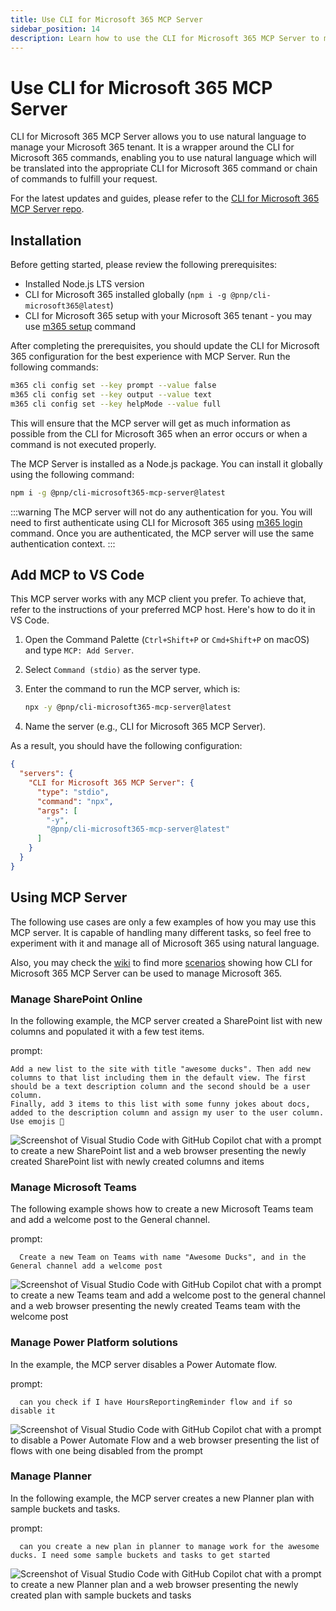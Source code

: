 ```yaml
---
title: Use CLI for Microsoft 365 MCP Server
sidebar_position: 14
description: Learn how to use the CLI for Microsoft 365 MCP Server to manage your Microsoft 365 tenant using natural language.
---
```


# Use CLI for Microsoft 365 MCP Server

CLI for Microsoft 365 MCP Server allows you to use natural language to manage your Microsoft 365 tenant. It is a wrapper around the CLI for Microsoft 365 commands, enabling you to use natural language which will be translated into the appropriate CLI for Microsoft 365 command or chain of commands to fulfill your request.

For the latest updates and guides, please refer to the [CLI for Microsoft 365 MCP Server repo](https://github.com/pnp/cli-microsoft365-mcp-server).

## Installation

Before getting started, please review the following prerequisites:

- Installed Node.js LTS version
- CLI for Microsoft 365 installed globally (`npm i -g @pnp/cli-microsoft365@latest`)
- CLI for Microsoft 365 setup with your Microsoft 365 tenant - you may use [m365 setup](../cmd/setup) command

After completing the prerequisites, you should update the CLI for Microsoft 365 configuration for the best experience with MCP Server. Run the following commands:

```sh
m365 cli config set --key prompt --value false
m365 cli config set --key output --value text
m365 cli config set --key helpMode --value full
```

This will ensure that the MCP server will get as much information as possible from the CLI for Microsoft 365 when an error occurs or when a command is not executed properly.

The MCP Server is installed as a Node.js package. You can install it globally using the following command:

```sh
npm i -g @pnp/cli-microsoft365-mcp-server@latest
```

:::warning
The MCP server will not do any authentication for you. You will need to first authenticate using CLI for Microsoft 365 using [m365 login](../cmd/login) command. Once you are authenticated, the MCP server will use the same authentication context.
:::

## Add MCP to VS Code

This MCP server works with any MCP client you prefer. To achieve that, refer to the instructions of your preferred MCP host. Here's how to do it in VS Code.

1. Open the Command Palette (`Ctrl+Shift+P` or `Cmd+Shift+P` on macOS) and type `MCP: Add Server`.
2. Select `Command (stdio)` as the server type.
3. Enter the command to run the MCP server, which is:

    ```sh
    npx -y @pnp/cli-microsoft365-mcp-server@latest
    ```

4. Name the server (e.g., CLI for Microsoft 365 MCP Server).

As a result, you should have the following configuration:

```json title="/.vscode/mcp.json"
{
  "servers": {
    "CLI for Microsoft 365 MCP Server": {
      "type": "stdio",
      "command": "npx",
      "args": [
        "-y",
        "@pnp/cli-microsoft365-mcp-server@latest"
      ]
    }
  }
}
```

## Using MCP Server

The following use cases are only a few examples of how you may use this MCP server. It is capable of handling many different tasks, so feel free to experiment with it and manage all of Microsoft 365 using natural language.

Also, you may check the [wiki](https://github.com/pnp/cli-microsoft365-mcp-server/wiki) to find more [scenarios](https://github.com/pnp/cli-microsoft365-mcp-server/wiki/1.-Scenarios) showing how CLI for Microsoft 365 MCP Server can be used to manage Microsoft 365.

### Manage SharePoint Online

In the following example, the MCP server created a SharePoint list with new columns and populated it with a few test items.

prompt: 

```
Add a new list to the site with title "awesome ducks". Then add new columns to that list including them in the default view. The first should be a text description column and the second should be a user column.
Finally, add 3 items to this list with some funny jokes about docs, added to the description column and assign my user to the user column. Use emojis 🙂
```

![Screenshot of Visual Studio Code with GitHub Copilot chat with a prompt to create a new SharePoint list and a web browser presenting the newly created SharePoint list with newly created columns and items](../images/cli-mcp-server/mcp-example-1.png)

### Manage Microsoft Teams

The following example shows how to create a new Microsoft Teams team and add a welcome post to the General channel.

prompt:

```
  Create a new Team on Teams with name "Awesome Ducks", and in the General channel add a welcome post
```

![Screenshot of Visual Studio Code with GitHub Copilot chat with a prompt to create a new Teams team and add a welcome post to the general channel and a web browser presenting the newly created Teams team with the welcome post](../images/cli-mcp-server/mcp-example-2.png)

### Manage Power Platform solutions 

In the example, the MCP server disables a Power Automate flow.

prompt:

```
  can you check if I have HoursReportingReminder flow and if so disable it
```

![Screenshot of Visual Studio Code with GitHub Copilot chat with a prompt to disable a Power Automate Flow and a web browser presenting the list of flows with one being disabled from the prompt](../images/cli-mcp-server/mcp-example-3.png)

### Manage Planner

In the following example, the MCP server creates a new Planner plan with sample buckets and tasks.

prompt:

```
  can you create a new plan in planner to manage work for the awesome ducks. I need some sample buckets and tasks to get started
```

![Screenshot of Visual Studio Code with GitHub Copilot chat with a prompt to create a new Planner plan and a web browser presenting the newly created plan with sample buckets and tasks](../images/cli-mcp-server/mcp-example-4.png)
